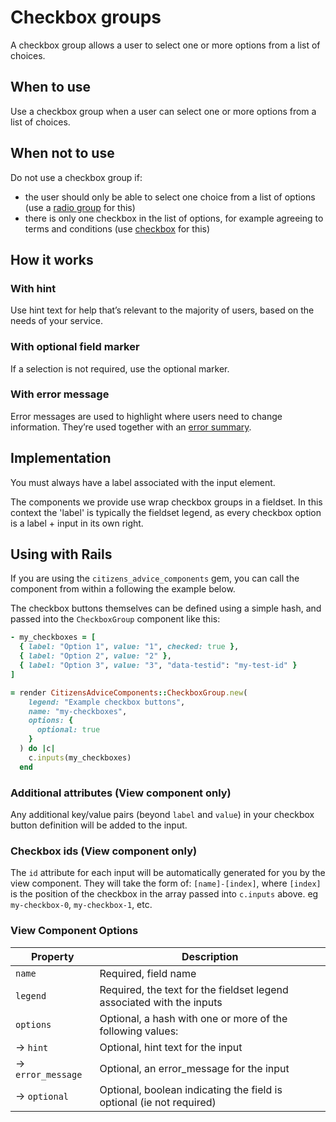 
# Checkbox groups

A checkbox group allows a user to select one or more options from a list of choices.

<Preview>
  <Story id="forms-checkbox-group--basic" />
</Preview>

## When to use

Use a checkbox group when a user can select one or more options from a list of choices.

## When not to use

Do not use a checkbox group if:

- the user should only be able to select one choice from a list of options (use a [radio group](/docs/forms-radio-group--basic#radio-groups) for this)
- there is only one checkbox in the list of options, for example agreeing to terms and conditions (use [checkbox](/docs/forms-checkbox--basic) for this)

## How it works

### With hint

Use hint text for help that’s relevant to the majority of users, based on the needs of your service.

<Preview>
  <Story id="forms-checkbox-group--with-hint" />
</Preview>

### With optional field marker

If a selection is not required, use the optional marker.

<Preview>
  <Story id="forms-checkbox-group--optional-field" />
</Preview>

### With error message

Error messages are used to highlight where users need to change information. They’re used together with an [error summary](/design-system/styleguide/forms/components-error-summary--page?path=/docs/forms-error-summary--example).

<Preview>
  <Story id="forms-checkbox-group--with-error" />
</Preview>

## Implementation

You must always have a label associated with the input element.

The components we provide use wrap checkbox groups in a fieldset. In this context the 'label' is typically the fieldset legend, as every checkbox option is a label + input in its own right.

## Using with Rails

If you are using the `citizens_advice_components` gem, you can call the component from within a following the example below.

The checkbox buttons themselves can be defined using a simple hash, and passed into the `CheckboxGroup` component like this:

```rb
- my_checkboxes = [
  { label: "Option 1", value: "1", checked: true },
  { label: "Option 2", value: "2" },
  { label: "Option 3", value: "3", "data-testid": "my-test-id" }
]

= render CitizensAdviceComponents::CheckboxGroup.new(
    legend: "Example checkbox buttons",
    name: "my-checkboxes",
    options: {
      optional: true
    }
  ) do |c|
    c.inputs(my_checkboxes)
  end
```

### Additional attributes (View component only)

Any additional key/value pairs (beyond `label` and `value`) in your checkbox button definition will be added to the input.

<Preview>
  <Story id="forms-checkbox-group--attributes" />
</Preview>

### Checkbox ids (View component only)

The `id` attribute for each input will be automatically generated for you by the view component. They will take the form of:
`[name]-[index]`, where `[index]` is the position of the checkbox in the array passed into `c.inputs` above. eg `my-checkbox-0`, `my-checkbox-1`, etc.

### View Component Options

| Property               | Description                                                           |
| ---------------------- | --------------------------------------------------------------------- |
| `name`                 | Required, field name                                                  |
| `legend`               | Required, the text for the fieldset legend associated with the inputs |
| `options`              | Optional, a hash with one or more of the following values:            |
| &rarr; `hint`          | Optional, hint text for the input                                     |
| &rarr; `error_message` | Optional, an error_message for the input                              |
| &rarr; `optional`      | Optional, boolean indicating the field is optional (ie not required)  |
